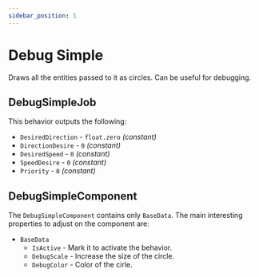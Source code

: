 ```yaml
---
sidebar_position: 1
---
```



# Debug Simple

Draws all the entities passed to it as circles. Can be useful for debugging.

## DebugSimpleJob

This behavior outputs the following: 
- `DesiredDirection` - `float.zero` *(constant)*
- `DirectionDesire` - `0` *(constant)*
- `DesiredSpeed` - `0` *(constant)*
- `SpeedDesire` - `0` *(constant)*
- `Priority` -  `0` *(constant)*

## DebugSimpleComponent

The `DebugSimpleComponent` contains only `BaseData`. The main interesting properties to adjust on the component are:

- `BaseData`
    - `IsActive` - Mark it to activate the behavior.
    - `DebugScale` - Increase the size of the circle.
    - `DebugColor` - Color of the cirle.